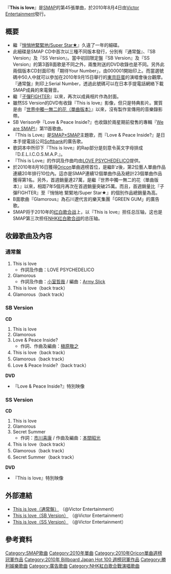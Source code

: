 {{infobox Single
| Name       = This is love
| Artist     = [[SMAP|SMAP]]
| from Album = 
| A-side     = This is love
| B-side     = Glamorous<br/>Love & Peace Inside?<br />Secret Summer
| Released   = 2010年8月4日
| Length     = 25分鐘28秒(SS Version)
| Genre      = [[J-POP|J-POP]]
| Label      = [[Victor_Entertainment|Victor Entertainment]]
| Chart position = *週榜最高排名第1位（[[Oricon|Oricon]]）
* 2010年8月第2位（Oricon）
| Certification  = 白金 （[[日本唱片協會|日本唱片協會]]）<ref>[http://www.riaj.or.jp/data/others/gold/201008.html 日本唱片協會於2010年8月認證的作品]{{ja}}</ref>
| Last single = [[悄悄地緊緊地/Super_Star★|悄悄地緊緊地/Super Star★]]（2009年）
| This single = '''This is love'''（2010年）
| Next single = [[我的一半|我的一半]]（2011年）
}}

『'''This is love'''』是[[SMAP|SMAP]]的第45張單曲，於2010年8月4日由[[勝利娛樂|Victor Entertainment]]發行。

== 概要 ==
* 繼『[[悄悄地緊緊地/Super_Star★|悄悄地緊緊地/Super Star★]]』久違了一年的細碟。
* 此細碟是SMAP CD中首次以三種不同版本發行，分別有『通常盤』、『SB Version』及『SS Version』。當中初回限定盤『SB Version』及『SS Version』的第3首B面歌是不同之外，兩隻附送的DVD收錄也是不同。另外此兩個版本CD封面印有「期待Your Number」，由000001開始印上。而當選號碼中50人中就可以參加在2010年9月15日舉行的[[東京巨蛋|東京巨蛋]]的演唱會後台觀摩。『通常盤』則印上Serial Number，透過此號碼可以在日本手提電話網絡下載SMAP成員的來電聲音。
* 繼『[[子彈FIGHTER|子彈FIGHTER]]』以來，再次以成員相片作為封面。
* 雖然SS Version的DVD有收錄『This is love』影像，但只是特典影片。實質是由『[[世界中獨一無二的花（單曲版本）|世界中獨一無二的花（單曲版本）]]』以來，沒有製作宣傳用的音樂錄影帶。
* SB Verison中『Love & Peace Inside?』也收錄於兩星期前發售的專輯『[[We_are_SMAP!|We are SMAP!]]』第11首歌曲。
* 『This is Love』是[[SMAP×SMAP|SMAP×SMAP]]主題歌，而『Love & Peace Inside?』是日本手提電話公司[[Softbank|Softbank]]的廣告歌。
* 歌詞本中所印下『This is love』的Rap部分是刻意令英文字母排成『D.E.L.I.C.O.S.M.A.P.』。
* 『This is Love』的作詞及作曲均由[[愛的魔幻|LOVE PSYCHEDELICO]]提供。
* 於2010年8月16日獲得[[Oricon|Oricon]]單曲週榜首位，是繼B'z後，第2位藝人單曲作品連續20年排行10位內。這亦是SMAP連續12個單曲作品及總計23個單曲作品獲得第1名。另外，首週銷量達27萬，是繼『世界中獨一無二的花（單曲版本）』以來，相距7年5個月再次在首週銷量突破25萬。而且，首週銷量比『子彈FIGHTER』至『悄悄地 緊緊地/Super Star★』的個別作品總銷量為高。
* B面歌曲『Glamorous』為石川遼代言的樂天集團「GREEN GUM」的廣告歌。
* SMAP将于2010年的[[第61回NHK红白歌合战|红白歌合战]]上，以『This is love』担任总压轴，这也是SMAP第三次担任[[NHK红白歌合战|NHK红白歌合战]]的总压轴。

== 收錄歌曲及內容 ==
=== 通常盤 ===
# This is love
#* 作詞及作曲：LOVE PSYCHEDELICO
# Glamorous
#* 作詞及作曲：[[小室哲哉|小室哲哉]] / 編曲：[[Army_Slick|Army Slick]]
# This is love（back track）
# Glamorous（back track）

=== SB Version ===
'''CD'''
# This is love
# Glamorous
# Love & Peace Inside?
#* 作詞、作曲及編曲：[[槇原敬之|槇原敬之]]
# This is love（back track）
# Glamorous（back track）
# Love & Peace Inside?（back track）
'''DVD'''
* 『Love & Peace Inside?』特別映像

=== SS Version ===
'''CD'''
# This is love
# Glamorous
# Secret Summer
#* 作詞：[[市川喜康|市川喜康]] / 作曲及編曲：[[本間昭光|本間昭光]]
# This is love（back track）
# Glamorous（back track）
# Secret Summer（back track）
'''DVD'''
* 『This is love』特別映像

== 外部連結 ==
* [http://www.jvcmusic.co.jp/-/Discography/A002763/VICL-37555.html This is love（通常盤）]{{Wayback|url=http://www.jvcmusic.co.jp/-/Discography/A002763/VICL-37555.html |date=20100711045833 }} （@Victor Entertainment）
* [http://www.jvcmusic.co.jp/-/Discography/A002763/VIZL-555.html This is love（SB Version）]{{Wayback|url=http://www.jvcmusic.co.jp/-/Discography/A002763/VIZL-555.html |date=20100711045907 }} （@Victor Entertainment）
* [http://www.jvcmusic.co.jp/-/Discography/A002763/VIZL-666.html This is love（SS Version）]{{Wayback|url=http://www.jvcmusic.co.jp/-/Discography/A002763/VIZL-666.html |date=20100715055350 }} （@Victor Entertainment）

==參考資料==
{{reflist}}

{{SMAP}}
{{Oricon單曲週榜冠軍 (2010年)|2010年8月16日}}
{{Billboard JAPAN Hot 100 週榜冠軍 (2010年)|2010年8月2日、8月16日，共2週}}

[[Category:SMAP歌曲|Category:SMAP歌曲]]
[[Category:2010年單曲|Category:2010年單曲]]
[[Category:2010年Oricon單曲週榜冠軍作品|Category:2010年Oricon單曲週榜冠軍作品]]
[[Category:2010年_Billboard_Japan_Hot_100_週榜冠軍作品|Category:2010年 Billboard Japan Hot 100 週榜冠軍作品]]
[[Category:勝利娛樂歌曲|Category:勝利娛樂歌曲]]
[[Category:廣告歌曲|Category:廣告歌曲]]
[[Category:NHK紅白歌合戰演唱歌曲|Category:NHK紅白歌合戰演唱歌曲]]